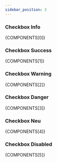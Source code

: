 ```yaml
---
sidebar_position: 3
---
```



### Checkbox Info

<CodePreview>{COMPONENTS[0]}</CodePreview>

### Checkbox Success

<CodePreview>{COMPONENTS[1]}</CodePreview>

### Checkbox Warning

<CodePreview>{COMPONENTS[2]}</CodePreview>

### Checkbox Danger

<CodePreview>{COMPONENTS[3]}</CodePreview>

### Checkbox Neu

<CodePreview>{COMPONENTS[4]}</CodePreview>

### Checkbox Disabled

<CodePreview>{COMPONENTS[5]}</CodePreview>
